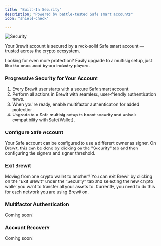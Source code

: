 ```yaml
---
title: "Built-In Security"
description: "Powered by battle-tested Safe smart accounts"
icon: "shield-check"

---
```


<img
  src="/images/security.png"
  alt="Security"
/>

Your Brewit account is secured by a rock-solid Safe smart account — trusted across the crypto ecosystem.

Looking for even more protection? Easily upgrade to a multisig setup, just like the ones used by top industry players.

### Progressive Security for Your Account

1. Every Brewit user starts with a secure Safe smart account.
2. Perform all actions in Brewit with seamless, user-friendly authentication flows.
3. When you're ready, enable multifactor authentication for added protection.
4. Upgrade to a Safe multisig setup to boost security and unlock compatibility with Safe{Wallet}.


### Configure Safe Account
Your Safe account can be configured to use a different owner as signer. On Brewit, this can be done by clicking on the "Security" tab and then configuring the signers and signer threshold.


### Exit Brewit
Moving from one crypto wallet to another? You can exit Brewit by clicking on the "Exit Brewit" under the "Security" tab and selecting the new crypto wallet you want to transfer all your assets to.
Currently, you need to do this for each network you are using Brewit on.


### Multifactor Authentication

Coming soon!

### Account Recovery

Coming soon!

